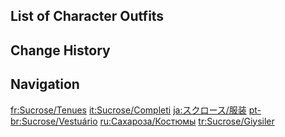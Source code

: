 {{CharacterTabs}}

==List of Character Outfits==
{{Outfits by Category Table|Sucrose Outfits|nocharacter=1}}

==Change History==
{{Change History|1.0}}

==Navigation==
{{Character Navbox|link type=outfits}}

[[fr:Sucrose/Tenues]]
[[it:Sucrose/Completi]]
[[ja:スクロース/服装]]
[[pt-br:Sucrose/Vestuário]]
[[ru:Сахароза/Костюмы]]
[[tr:Sucrose/Giysiler]]